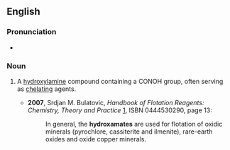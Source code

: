 ==English==

===Pronunciation===

* {{a|US}} {{IPA|haɪˈdrɑksəˌmeɪt}}

===Noun===
{{en-noun}}

# {{context|organic chemistry}} A [[hydroxylamine]] compound containing a CONOH group, often serving as [[chelate|chelating]] agents.
#* '''2007''', Srdjan M. Bulatovic, ''Handbook of Flotation Reagents: Chemistry, Theory and Practice'' [http://books.google.com/books?id=NgXJUiYknNoC], ISBN 0444530290, page 13:
#*: In general, the '''hydroxamates''' are used for flotation of oxidic minerals (pyrochlore, cassiterite and ilmenite), rare-earth oxides and oxide copper minerals.